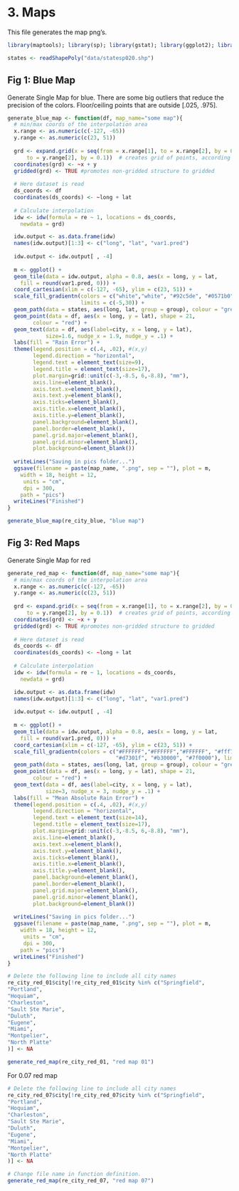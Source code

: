 # 3. Maps

This file generates the map png's.

```{r, message=F}
library(maptools); library(sp); library(gstat); library(ggplot2); library(png); library(readr); library(tidyverse)

states <- readShapePoly("data/statesp020.shp")
```

## Fig 1: Blue Map

Generate Single Map for blue. There are some big outliers that reduce the precision of the colors. Floor/ceiling points that are outside [.025, .975].

```{r}
generate_blue_map <- function(df, map_name="some map"){
  # min/max coords of the interpolation area
  x.range <- as.numeric(c(-127, -65))
  y.range <- as.numeric(c(23, 51))
  
  grd <- expand.grid(x = seq(from = x.range[1], to = x.range[2], by = 0.1), y = seq(from = y.range[1], 
      to = y.range[2], by = 0.1))  # creates grid of points, according to grid extent
  coordinates(grd) <- ~x + y
  gridded(grd) <- TRUE #promotes non-gridded structure to gridded
  
  # Here dataset is read
  ds_coords <- df
  coordinates(ds_coords) <- ~long + lat
  
  # Calculate interpolation
  idw <- idw(formula = re ~ 1, locations = ds_coords, 
    newdata = grd)

  idw.output <- as.data.frame(idw)
  names(idw.output)[1:3] <- c("long", "lat", "var1.pred")
  
  idw.output <- idw.output[ , -4]
  
  m <- ggplot() + 
  geom_tile(data = idw.output, alpha = 0.8, aes(x = long, y = lat, 
    fill = round(var1.pred, 0))) + 
  coord_cartesian(xlim = c(-127, -65), ylim = c(23, 51)) +
  scale_fill_gradientn(colors = c("white","white", "#92c5de", "#0571b0", "#034063"),
                       limits = c(-5,30)) + 
  geom_path(data = states, aes(long, lat, group = group), colour = "grey") +
  geom_point(data = df, aes(x = long, y = lat), shape = 21, 
        colour = "red") + 
  geom_text(data = df, aes(label=city, x = long, y = lat), 
            size=1.6, nudge_x = 1.9, nudge_y = .1) +
  labs(fill = "Rain Error") +
  theme(legend.position = c(.4, .02), #(x,y)
        legend.direction = "horizontal",
        legend.text = element_text(size=9),
        legend.title = element_text(size=17),
        plot.margin=grid::unit(c(-3,-8.5, 6,-8.8), "mm"),
        axis.line=element_blank(),
        axis.text.x=element_blank(),
        axis.text.y=element_blank(),
        axis.ticks=element_blank(),
        axis.title.x=element_blank(),
        axis.title.y=element_blank(),
        panel.background=element_blank(),
        panel.border=element_blank(),
        panel.grid.major=element_blank(),
        panel.grid.minor=element_blank(),
        plot.background=element_blank())
  
  writeLines("Saving in pics folder...")
  ggsave(filename = paste(map_name, ".png", sep = ""), plot = m,
    width = 18, height = 12, 
     units = "cm", 
     dpi = 300,
    path = "pics")
  writeLines("Finished")
}
```

```{r}
generate_blue_map(re_city_blue, "blue map")
```

## Fig 3: Red Maps
Generate Single Map for red

```{r}
generate_red_map <- function(df, map_name="some map"){
  # min/max coords of the interpolation area
  x.range <- as.numeric(c(-127, -65))
  y.range <- as.numeric(c(23, 51))
  
  grd <- expand.grid(x = seq(from = x.range[1], to = x.range[2], by = 0.1), y = seq(from = y.range[1], 
      to = y.range[2], by = 0.1))  # creates grid of points, according to grid extent
  coordinates(grd) <- ~x + y
  gridded(grd) <- TRUE #promotes non-gridded structure to gridded
  
  # Here dataset is read
  ds_coords <- df
  coordinates(ds_coords) <- ~long + lat
  
  # Calculate interpolation
  idw <- idw(formula = re ~ 1, locations = ds_coords, 
    newdata = grd)

  idw.output <- as.data.frame(idw)
  names(idw.output)[1:3] <- c("long", "lat", "var1.pred")
  
  idw.output <- idw.output[ , -4]
  
  m <- ggplot() + 
  geom_tile(data = idw.output, alpha = 0.8, aes(x = long, y = lat, 
    fill = round(var1.pred, 0))) + 
  coord_cartesian(xlim = c(-127, -65), ylim = c(23, 51)) +
  scale_fill_gradientn(colors = c("#FFFFFF","#FFFFFF","#FFFFFF", "#fff7ec", "#fee8c8", "#fdd49e", "#fdbb84", "#fc8d59", "#ef6548",
                                  "#d7301f", "#b30000", "#7f0000"), limits = c(0,30)) + 
  geom_path(data = states, aes(long, lat, group = group), colour = "grey") +
  geom_point(data = df, aes(x = long, y = lat), shape = 21, 
        colour = "red") + 
  geom_text(data = df, aes(label=city, x = long, y = lat), 
            size=3, nudge_x = 3, nudge_y = .1) +
  labs(fill = "Mean Absolute Rain Error") +
  theme(legend.position = c(.4, .02), #(x,y)
        legend.direction = "horizontal",
        legend.text = element_text(size=14),
        legend.title = element_text(size=17),
        plot.margin=grid::unit(c(-3,-8.5, 6,-8.8), "mm"),
        axis.line=element_blank(),
        axis.text.x=element_blank(),
        axis.text.y=element_blank(),
        axis.ticks=element_blank(),
        axis.title.x=element_blank(),
        axis.title.y=element_blank(),
        panel.background=element_blank(),
        panel.border=element_blank(),
        panel.grid.major=element_blank(),
        panel.grid.minor=element_blank(),
        plot.background=element_blank())
  
  writeLines("Saving in pics folder...")
  ggsave(filename = paste(map_name, ".png", sep = ""), plot = m,
    width = 18, height = 12, 
     units = "cm", 
     dpi = 300,
    path = "pics")
  writeLines("Finished")
}
```

```{r}
# Delete the following line to include all city names
re_city_red_01$city[!re_city_red_01$city %in% c("Springfield",
"Portland",
"Hoquiam",
"Charleston",
"Sault Ste Marie",
"Duluth",
"Eugene",
"Miami",
"Montpelier",
"North Platte"
)] <- NA

generate_red_map(re_city_red_01, "red map 01")
```

For 0.07 red map

```{r}
# Delete the following line to include all city names
re_city_red_07$city[!re_city_red_07$city %in% c("Springfield",
"Portland",
"Hoquiam",
"Charleston",
"Sault Ste Marie",
"Duluth",
"Eugene",
"Miami",
"Montpelier",
"North Platte"
)] <- NA

# Change file name in function definition.
generate_red_map(re_city_red_07, "red map 07")
```
